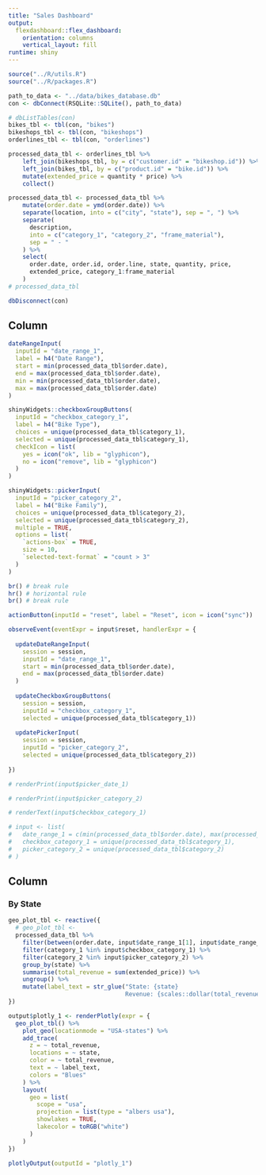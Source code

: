 ```yaml
---
title: "Sales Dashboard"
output: 
  flexdashboard::flex_dashboard:
    orientation: columns
    vertical_layout: fill
runtime: shiny
---
```


<!-- 
Contents:
- add sidebar column with inputs
   - date range 
   - check box
   - picker
- add reactivity
   - reactive data filtering based on inputs
- add reset button + observeEvent 
- add rendering
-->

```r
source("../R/utils.R")
source("../R/packages.R")
```

```r
path_to_data <- "../data/bikes_database.db"
con <- dbConnect(RSQLite::SQLite(), path_to_data)

# dbListTables(con)
bikes_tbl <- tbl(con, "bikes")
bikeshops_tbl <- tbl(con, "bikeshops")
orderlines_tbl <- tbl(con, "orderlines")

processed_data_tbl <- orderlines_tbl %>%
    left_join(bikeshops_tbl, by = c("customer.id" = "bikeshop.id")) %>%
    left_join(bikes_tbl, by = c("product.id" = "bike.id")) %>%
    mutate(extended_price = quantity * price) %>%
    collect()

processed_data_tbl <- processed_data_tbl %>%    
    mutate(order.date = ymd(order.date)) %>%
    separate(location, into = c("city", "state"), sep = ", ") %>%
    separate(
      description, 
      into = c("category_1", "category_2", "frame_material"),
      sep = " - "
    ) %>%
    select(
      order.date, order.id, order.line, state, quantity, price,
      extended_price, category_1:frame_material
    )
# processed_data_tbl

dbDisconnect(con)
```



Column {.sidebar}
---------------------------------------------------------------

```r
dateRangeInput(
  inputId = "date_range_1",
  label = h4("Date Range"),
  start = min(processed_data_tbl$order.date),
  end = max(processed_data_tbl$order.date),
  min = min(processed_data_tbl$order.date),
  max = max(processed_data_tbl$order.date)
)

shinyWidgets::checkboxGroupButtons(
  inputId = "checkbox_category_1",
  label = h4("Bike Type"),
  choices = unique(processed_data_tbl$category_1),
  selected = unique(processed_data_tbl$category_1),
  checkIcon = list(
    yes = icon("ok", lib = "glyphicon"),
    no = icon("remove", lib = "glyphicon")
  )
)

shinyWidgets::pickerInput(
  inputId = "picker_category_2",
  label = h4("Bike Family"),
  choices = unique(processed_data_tbl$category_2),
  selected = unique(processed_data_tbl$category_2),
  multiple = TRUE,
  options = list(
    `actions-box` = TRUE,
    size = 10,
    `selected-text-format` = "count > 3"
  )
)

br() # break rule
hr() # horizontal rule
br() # break rule

actionButton(inputId = "reset", label = "Reset", icon = icon("sync"))

observeEvent(eventExpr = input$reset, handlerExpr = {
  
  updateDateRangeInput(
    session = session,
    inputId = "date_range_1",
    start = min(processed_data_tbl$order.date),
    end = max(processed_data_tbl$order.date)
  )
  
  updateCheckboxGroupButtons(
    session = session, 
    inputId = "checkbox_category_1", 
    selected = unique(processed_data_tbl$category_1))
  
  updatePickerInput(
    session = session, 
    inputId = "picker_category_2", 
    selected = unique(processed_data_tbl$category_2))
  
})

# renderPrint(input$picker_date_1)

# renderPrint(input$picker_category_2)

# renderText(input$checkbox_category_1)

# input <- list(
#   date_range_1 = c(min(processed_data_tbl$order.date), max(processed_data_tbl$order.date)),
#   checkbox_category_1 = unique(processed_data_tbl$category_1),
#   picker_category_2 = unique(processed_data_tbl$category_2)
# )
```



Column {data-width=100}
---------------------------------------------------------------

### By State

```r
geo_plot_tbl <- reactive({
  # geo_plot_tbl <- 
  processed_data_tbl %>%
    filter(between(order.date, input$date_range_1[1], input$date_range_1[2])) %>% 
    filter(category_1 %in% input$checkbox_category_1) %>%
    filter(category_2 %in% input$picker_category_2) %>%
    group_by(state) %>%
    summarise(total_revenue = sum(extended_price)) %>%
    ungroup() %>%
    mutate(label_text = str_glue("State: {state}
                                 Revenue: {scales::dollar(total_revenue)}"))
})
```

```r
output$plotly_1 <- renderPlotly(expr = {
  geo_plot_tbl() %>%
    plot_geo(locationmode = "USA-states") %>%
    add_trace(
      z = ~ total_revenue,
      locations = ~ state,
      color = ~ total_revenue,
      text = ~ label_text,
      colors = "Blues"
    ) %>%
    layout(
      geo = list(
        scope = "usa",
        projection = list(type = "albers usa"),
        showlakes = TRUE,
        lakecolor = toRGB("white")
      )
    )
})

plotlyOutput(outputId = "plotly_1")
```

